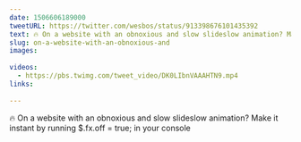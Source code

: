 ```yaml
---
date: 1506606189000
tweetURL: https://twitter.com/wesbos/status/913398676101435392
text: 🔥 On a website with an obnoxious and slow slideslow animation? Make it instant by running $.fx.off = true; in your console 
slug: on-a-website-with-an-obnoxious-and
images:
  
videos:
  - https://pbs.twimg.com/tweet_video/DK0LIbnVAAAHTN9.mp4
links:
  
---
```

🔥 On a website with an obnoxious and slow slideslow animation? Make it instant by running $.fx.off = true; in your console
